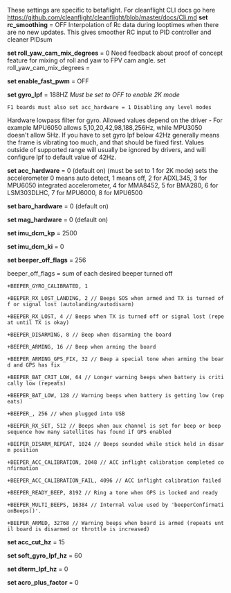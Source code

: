 These settings are specific to betaflight. For cleanflight CLI docs go here 
https://github.com/cleanflight/cleanflight/blob/master/docs/Cli.md
'''set rc_smoothing''' = OFF 
Interpolation of Rc data during looptimes when there are no new updates. This gives smoother RC input to PID controller and cleaner PIDsum
 
'''set roll_yaw_cam_mix_degrees''' = 0
Need feedback about proof of concept feature for mixing of roll and yaw to FPV cam angle. set roll_yaw_cam_mix_degrees = <degrees>
 
'''set enable_fast_pwm''' = OFF
 
'''set gyro_lpf''' = 188HZ ''Must be set to OFF to enable 2K mode''
 F1 boards must also set acc_hardware = 1 Disabling any level modes
Hardware lowpass filter for gyro. Allowed values depend on the driver - For example MPU6050 allows 5,10,20,42,98,188,256Hz, while MPU3050 doesn't allow 5Hz. If you have to set gyro lpf below 42Hz generally means the frame is vibrating too much, and that should be fixed first. Values outside of supported range will usually be ignored by drivers, and will configure lpf to default value of 42Hz.

'''set acc_hardware''' = 0 (default on) (must be set to 1 for 2K mode)
sets the accelerometer 0 means auto detect, 1 means off, 2 for ADXL345, 3 for MPU6050 integrated accelerometer, 4 for MMA8452, 5 for BMA280, 6 for LSM303DLHC, 7 for MPU6000, 8 for MPU6500

'''set baro_hardware''' = 0 (default on) 

'''set mag_hardware''' = 0 (default on)
 
'''set imu_dcm_kp''' = 2500
 
'''set imu_dcm_ki''' = 0
 
'''set beeper_off_flags''' = 256

beeper_off_flags = sum of each desired beeper turned off
 
 +BEEPER_GYRO_CALIBRATED, 1

 +BEEPER_RX_LOST_LANDING, 2 // Beeps SOS when armed and TX is turned off or signal lost (autolanding/autodisarm)

 +BEEPER_RX_LOST, 4 // Beeps when TX is turned off or signal lost (repeat until TX is okay)

 +BEEPER_DISARMING, 8 // Beep when disarming the board

 +BEEPER_ARMING, 16 // Beep when arming the board

 +BEEPER_ARMING_GPS_FIX, 32 // Beep a special tone when arming the board and GPS has fix

 +BEEPER_BAT_CRIT_LOW, 64 // Longer warning beeps when battery is critically low (repeats)

 +BEEPER_BAT_LOW, 128 // Warning beeps when battery is getting low (repeats)

 +BEEPER_, 256 // when plugged into USB

 +BEEPER_RX_SET, 512 // Beeps when aux channel is set for beep or beep sequence how many satellites has found if GPS enabled

 +BEEPER_DISARM_REPEAT, 1024 // Beeps sounded while stick held in disarm position

 +BEEPER_ACC_CALIBRATION, 2048 // ACC inflight calibration completed confirmation

 +BEEPER_ACC_CALIBRATION_FAIL, 4096 // ACC inflight calibration failed

 +BEEPER_READY_BEEP, 8192 // Ring a tone when GPS is locked and ready

 +BEEPER_MULTI_BEEPS, 16384 // Internal value used by 'beeperConfirmationBeeps()'.

 +BEEPER_ARMED, 32768 // Warning beeps when board is armed (repeats until board is disarmed or throttle is increased)
 
'''set acc_cut_hz''' = 15
 
'''set soft_gyro_lpf_hz''' = 60
 
'''set dterm_lpf_hz''' = 0
 
'''set acro_plus_factor''' = 0
 